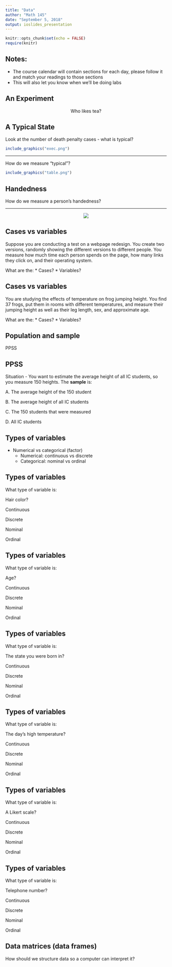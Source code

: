 ```yaml
---
title: "Data"
author: "Math 145"
date: "September 5, 2018"
output: ioslides_presentation
---
```


```r
knitr::opts_chunk$set(echo = FALSE)
require(knitr)
```


## Notes:

* The course calendar will contain sections for each day, please follow it and match your readings to those sections
* This will also let you know when we'll be doing labs

## An Experiment

<center>
Who likes tea?
</center>

## A Typical State

Look at the number of death penalty cases - what is typical?

```r
include_graphics("exec.png")
```

***

How do we measure "typical"?

```r
include_graphics("table.png")
```

## Handedness

How do we measure a person's handedness?

***

<center>
![](hand.png)
</center>

## Cases vs variables

Suppose you are conducting a test on a webpage redesign. You create two versions, randomly showing the different versions to different people. You measure how much time each person spends on the page, how many links they click on, and their operating system.

What are the:
* Cases?
* Variables?

## Cases vs variables

You are studying the effects of temperature on frog jumping height. You find 37 frogs, put them in rooms with different temperatures, and measure their jumping height as well as their leg length, sex, and approximate age.

What are the:
* Cases?
* Variables?

## Population and sample

PPSS

## PPSS

Situation - You want to estimate the average height of all IC students, so you measure 150 heights. The **sample** is:

A. The average height of the 150 student

B. The average height of all IC students

C. The 150 students that were measured

D. All IC students


## Types of variables

* Numerical vs categorical (factor)
  * Numerical: continuous vs discrete
  * Categorical: nominal vs ordinal

## Types of variables

What type of variable is:

Hair color?

Continuous

Discrete

Nominal

Ordinal

## Types of variables

What type of variable is:

Age?

Continuous

Discrete

Nominal

Ordinal


## Types of variables

What type of variable is:

The state you were born in?

Continuous

Discrete

Nominal

Ordinal


## Types of variables

What type of variable is:

The day's high temperature?

Continuous

Discrete

Nominal

Ordinal

## Types of variables

What type of variable is:

A Likert scale?

Continuous

Discrete

Nominal

Ordinal


## Types of variables

What type of variable is:

Telephone number?

Continuous

Discrete

Nominal

Ordinal


## Data matrices (data frames)

How should we structure data so a computer can interpret it?


